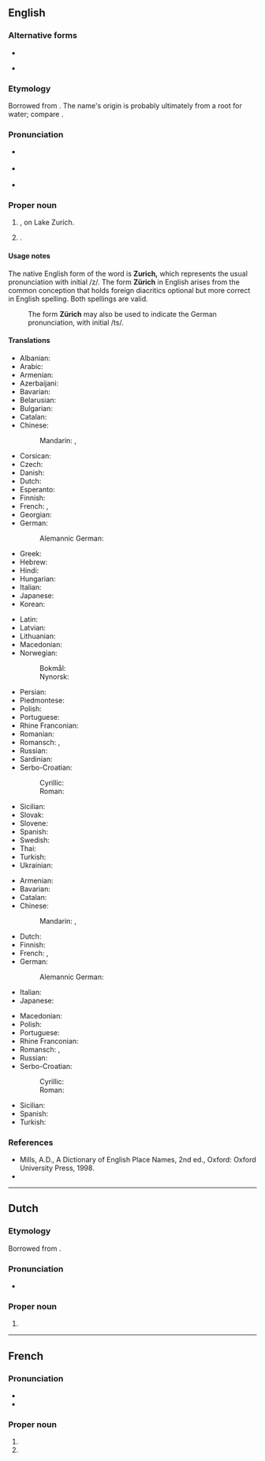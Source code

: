 {{also|Zürich|Zúrich}}
==English==

===Alternative forms===
* {{alt|en|Zürich}}
* {{alt|en|ZH}} {{q|canton; {{w|ISO 3166-2:CH}}}}

===Etymology===
Borrowed from {{bor|en|de|Zürich}}. The name's origin is probably ultimately from a {{der|en|cel}} root for water; compare {{der|en|cel-pro|*dubros|t=water}}.

===Pronunciation===
* {{a|US}} {{IPA|en|/ˈzɜɹ.ɪk/|/zʊɹ.ɪk/|/-ɪx/}}
* {{a|UK}} {{IPA|en|/ˈzjʊə.ɹɪk/|/-ɪx/}}
* {{hyphenation|en|Zu|rich}}

===Proper noun===
{{en-proper noun}}

# {{place|en|capital city|can/Zurich|c/Switzerland}}, on Lake Zurich.
# {{place|en|canton|c/Switzerland}}.
#: {{syn|de|canton of Zurich}}

====Usage notes====
The native English form of the word is '''Zurich,''' which represents the usual pronunciation with initial /z/. The form '''Zürich''' in English arises from the common conception that holds foreign diacritics optional but more correct in English spelling. Both spellings are valid.
: The form '''Zürich''' may also be used to indicate the German pronunciation, with initial /ts/.

====Translations====
{{trans-top|city}}
* Albanian: {{t|sq|Cyrihu}}
* Arabic: {{t|ar|زْيُورِخ|m}}
* Armenian: {{t|hy|Ցյուրիխ}}
* Azerbaijani: {{t+|az|Sürix}}
* Bavarian: {{t|bar|Zirich}}
* Belarusian: {{t|be|Цюрых|m}}
* Bulgarian: {{t|bg|Цюрих|m}}
* Catalan: {{t+|ca|Zuric|f}}
* Chinese:
*: Mandarin: {{t+|cmn|蘇黎世}}, {{t+|cmn|苏黎世|tr=Sūlíshì}}
* Corsican: {{t|co|Zurigu|m}}
* Czech: {{t+|cs|Curych|m}}
* Danish: {{t|da|Zürich|n}}
* Dutch: {{t|nl|Zurich|n}}
* Esperanto: {{t|eo|Zuriko}}
* Finnish: {{t+|fi|Zürich}}
* French: {{t+|fr|Zurich|m}}, {{t+|fr|Zürich|m}}
* Georgian: {{t|ka|ციურიხი}}
* German: {{t+|de|Zürich|n}}
*: Alemannic German: {{t|gsw|Züri|n}}
* Greek: {{t+|el|Ζυρίχη}}
* Hebrew: {{t|he|ציריך|f|tr=tsirikh}}
* Hindi: {{t|hi|ज़्यूरिख़}}
* Hungarian: {{t+|hu|Zürich}}
* Italian: {{t+|it|Zurigo|f}}
* Japanese: {{t|ja|チューリッヒ|tr=Chūrihhi}}
* Korean: {{t|ko|^취리히}}
{{trans-mid}}
* Latin: {{t|la|Turicum}}
* Latvian: {{t|lv|Cīrihe}}
* Lithuanian: {{t|lt|Ciurichas}}
* Macedonian: {{t|mk|Цирих|m}}
* Norwegian:
*: Bokmål: {{t|nb|Zürich|n}}
*: Nynorsk: {{t|nn|Zürich|n}}
* Persian: {{t|fa|زوریخ|tr=zurix}}
* Piedmontese: {{t|pms|Zürig}}
* Polish: {{t+|pl|Zurych|m}}
* Portuguese: {{t+|pt|Zurique|f}}
* Rhine Franconian: {{t|gmw-rfr|Zirich}}
* Romanian: {{t|ro|Zürich|m}}
* Romansch: {{t|rm|Turitg|m}} {{qualifier|Rumantsch Grischun|Sursilvan|Sutsilvan|Surmiran}}, {{t|rm|Turich|m}} {{qualifier|Puter|Vallader}}
* Russian: {{t+|ru|Цю́рих|m}}
* Sardinian: {{t|sc|Zurigo|m}}
* Serbo-Croatian:
*: Cyrillic: {{t|sh|Цирих|m}}
*: Roman: {{t|sh|Cirih|m}}
* Sicilian: {{t|scn|Zuricu|m}}
* Slovak: {{t|sk|Zürich|m}}
* Slovene: {{t|sl|Zürich|m}}
* Spanish: {{t+|es|Zúrich|m}}
* Swedish: {{t|sv|Zürich|n}}
* Thai: {{t|th|ซูริก|tr=soorík}}
* Turkish: {{t+|tr|Zürih}}
* Ukrainian: {{t|uk|Цюрих|m}}
{{trans-bottom}}

{{trans-top|canton}}
* Armenian: {{t|hy|Ցյուրիխ}}
* Bavarian: {{t|bar|Zirich}}
* Catalan: {{t+|ca|Zuric|f}}
* Chinese:
*: Mandarin: {{t|cmn|蘇黎世州}}, {{t|cmn|苏黎世州|tr=Sūlíshì zhōu}}
* Dutch: {{t|nl|([[kanton]]) [[Zurich]]|n}}
* Finnish: {{t+|fi|Zürich}}
* French: {{t+|fr|Zurich|m}}, {{t+|fr|Zürich|m}}
* German: {{t+|de|Zürich|n}}
*: Alemannic German: {{t|gsw|Züri|n}}
* Italian: {{t+|it|Zurigo|f}}
* Japanese: {{t|ja|[[チューリッヒ]]州|tr=Chūrihhi-shū}}
{{trans-mid}}
* Macedonian: {{t|mk|Ци́рих|m}}
* Polish: {{t+|pl|Zurych|m}}
* Portuguese: {{t+|pt|Zurique}}
* Rhine Franconian: {{t|gmw-rfr|Zirich}}
* Romansch: {{t|rm|Turitg|m}} {{qualifier|Rumantsch Grischun|Sursilvan|Sutsilvan|Surmiran}}, {{t|rm|Turich|m}} {{qualifier|Puter|Vallader}}
* Russian: {{t+|ru|Цю́рих|m}}
* Serbo-Croatian:
*: Cyrillic: {{t|sh|Цирих|m}}
*: Roman: {{t|sh|Cirih|m}}
* Sicilian: {{t|scn|Zuricu|m}}
* Spanish: {{t-needed|es}}
* Turkish: {{t+|tr|Zürih}}
{{trans-bottom}}

===References===
* Mills, A.D., A Dictionary of English Place Names, 2nd ed., Oxford: Oxford University Press, 1998.
* {{R:GNV|Zurich, Zürich}}

----

==Dutch==

===Etymology===
Borrowed from {{bor|nl|de|Zürich}}.

===Pronunciation===
* {{hyphenation|nl|Zu|rich}}

===Proper noun===
{{nl-proper noun|n}}

# {{place|nl|capital city|can/Zurich|c/Switzerland|t1=Zurich}}

----

==French==

===Pronunciation===
* {{fr-IPA|Zuric}}
* {{audio|fr|LL-Q150 (fra)-Lyokoï-Zurich.wav|Audio}}

===Proper noun===
{{fr-proper noun}}

# {{place|fr|capital city|can/Zurich|c/Switzerland|t1=Zurich}}
# {{place|fr|canton|c/Switzerland|t1=Zurich}}
